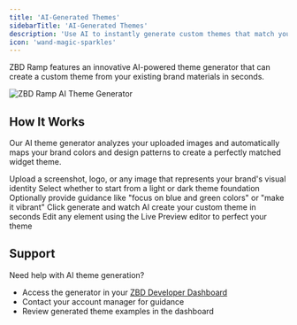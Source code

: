 ```yaml
---
title: 'AI-Generated Themes'
sidebarTitle: 'AI-Generated Themes'
description: 'Use AI to instantly generate custom themes that match your brand'
icon: 'wand-magic-sparkles'
---
```


ZBD Ramp features an innovative AI-powered theme generator that can create a custom theme from your existing brand materials in seconds.

<Frame>
  <img
    src="/img/v3/ai-theming.png"
    alt="ZBD Ramp AI Theme Generator"
    className="rounded-lg w-full"
  />
</Frame>

## How It Works

Our AI theme generator analyzes your uploaded images and automatically maps your brand colors and design patterns to create a perfectly matched widget theme.

<Steps>
  <Step title="Upload Reference">
    Upload a screenshot, logo, or any image that represents your brand's visual identity
  </Step>
  <Step title="Choose Base Theme">
    Select whether to start from a light or dark theme foundation
  </Step>
  <Step title="Add Instructions">
    Optionally provide guidance like "focus on blue and green colors" or "make it vibrant"
  </Step>
  <Step title="Generate">
    Click generate and watch AI create your custom theme in seconds
  </Step>
  <Step title="Fine-tune">
    Edit any element using the Live Preview editor to perfect your theme
  </Step>
</Steps>

## Support

Need help with AI theme generation?
- Access the generator in your [ZBD Developer Dashboard](https://dashboard.zebedee.io)
- Contact your account manager for guidance
- Review generated theme examples in the dashboard
